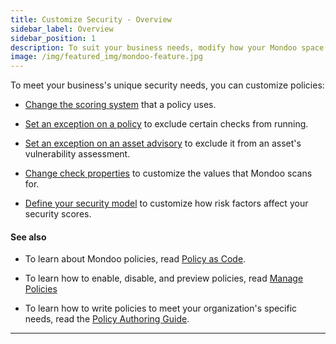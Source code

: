 ```yaml
---
title: Customize Security - Overview
sidebar_label: Overview
sidebar_position: 1
description: To suit your business needs, modify how your Mondoo space uses policies
image: /img/featured_img/mondoo-feature.jpg
---
```


To meet your business's unique security needs, you can customize policies:

- [Change the scoring system](/platform/security/customize/score/) that a policy uses.

- [Set an exception on a policy](/platform/security/customize/policies/) to exclude certain checks from running.

- [Set an exception on an asset advisory](/platform/security/customize/advisories/) to exclude it from an asset's vulnerability assessment.

- [Change check properties](/platform/security/customize/props/) to customize the values that Mondoo scans for.

- [Define your security model](/platform/security/customize/risk/) to customize how risk factors affect your security scores.

#### See also

- To learn about Mondoo policies, read [Policy as Code](/platform/security/posture/pac/).

- To learn how to enable, disable, and preview policies, read [Manage Policies](/platform/security/posture/policies/)

- To learn how to write policies to meet your organization's specific needs, read the [Policy Authoring Guide](/cnspec/cnspec-policies/write/).

---
